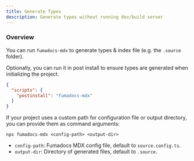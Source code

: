 ```yaml
---
title: Generate Types
description: Generate types without running dev/build server
---
```


### Overview

You can run `fumadocs-mdx` to generate types & index file (e.g. the `.source` folder).

Optionally, you can run it in post install to ensure types are generated when initializing the project.

```json title="package.json"
{
  "scripts": {
    "postinstall": "fumadocs-mdx"
  }
}
```

If your project uses a custom path for configuration file or output directory, you can provide them as command arguments:

```npm
npx fumadocs-mdx <config-path> <output-dir>
```

- `config-path`: Fumadocs MDX config file, default to `source.config.ts`.
- `output-dir`: Directory of generated files, default to `.source`.
